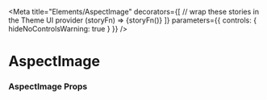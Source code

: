 


<Meta
  title="Elements/AspectImage"
  decorators={[
    // wrap these stories in the Theme UI provider
    (storyFn) => <ThemeUIRenderer>{storyFn()}</ThemeUIRenderer>
  ]}
  parameters={{
    controls: { hideNoControlsWarning: true }
  }}
/>

# AspectImage

<Preview>
  <Story name="Default">
    <AspectImage
      ratio={4/3}
      src="https://images.unsplash.com/photo-1520222984843-df35ebc0f24d?ixlib=rb-1.2.1&q=80&fm=jpg&crop=entropy&cs=tinysrgb&w=1080&fit=max&ixid=eyJhcHBfaWQiOjF9"
    />
  </Story>
</Preview>

### AspectImage Props

<ComponentSupport themeUi={true} variant={false}/>

<Props of={AspectImage} />
